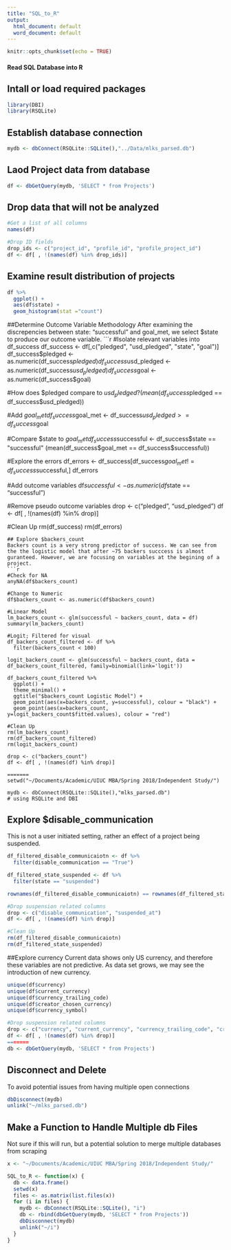 ```yaml
---
title: "SQL_to_R"
output:
  html_document: default
  word_document: default
---
```


```r
knitr::opts_chunk$set(echo = TRUE)
```

#### Read SQL Database into R

## Intall or load required packages
```r
library(DBI)
library(RSQLite)
```

## Establish database connection
```r

mydb <- dbConnect(RSQLite::SQLite(),"../Data/mlks_parsed.db")
```

## Laod Project data from database
```r
df <- dbGetQuery(mydb, 'SELECT * from Projects')
```

## Drop data that will not be analyzed
```r
#Get a list of all columns
names(df)

#Drop ID fields
drop_ids <- c("project_id", "profile_id", "profile_project_id")
df <- df[ , !(names(df) %in% drop_ids)]
```


## Examine result distribution of projects
```r
df %>%
  ggplot() +
  aes(df$state) +
  geom_histogram(stat ="count")
```

##Determine Outcome Variable Methodology
After examining the discrepencies between state: "successful" and goal_met, we select $state to produce our outcome variable.
```r
#Isolate relevant variables into df_success
df_success <- df[,c("pledged", "usd_pledged", "state", "goal")]
df_success$pledged <- as.numeric(df_success$pledged)
df_success$usd_pledged <- as.numeric(df_success$usd_pledged)
df_success$goal <- as.numeric(df_success$goal)

#How does $pledged compare to $usd_pledged?
(mean(df_success$pledged == df_success$usd_pledged))

#Add $goal_met
df_success$goal_met <- df_success$usd_pledged >= df_success$goal

#Compare $state to $goal_met
df_success$successful <- df_success$state == "successful"
(mean(df_success$goal_met == df_success$successful))

#Explore the errors
df_errors <- df_success[df_success$goal_met != df_success$successful,]
df_errors

#Add outcome variables
df$successful <- as.numeric(df$state == "successful")

#Remove pseudo outcome variables
drop <- c("pledged", "usd_pledged")
df <- df[ , !(names(df) %in% drop)]

#Clean Up
rm(df_success)
rm(df_errors)

```
## Explore $backers_count
Backers count is a very strong predictor of success. We can see from the the logistic model that after ~75 backers succcess is almost guranteed. However, we are focusing on variables at the begining of a project.
```r
#Check for NA
anyNA(df$backers_count)

#Change to Numeric
df$backers_count <- as.numeric(df$backers_count)

#Linear Model
lm_backers_count <- glm(successful ~ backers_count, data = df)
summary(lm_backers_count)

#Logit; Filtered for visual 
df_backers_count_filtered <- df %>%
  filter(backers_count < 100)

logit_backers_count <- glm(successful ~ backers_count, data = df_backers_count_filtered, family=binomial(link='logit'))

df_backers_count_filtered %>%
  ggplot() +
  theme_minimal() +
  ggtitle("$backers_count Logistic Model") +
  geom_point(aes(x=backers_count, y=successful), colour = "black") +
  geom_point(aes(x=backers_count, y=logit_backers_count$fitted.values), colour = "red")

#Clean Up
rm(lm_backers_count)
rm(df_backers_count_filtered)
rm(logit_backers_count)

drop <- c("backers_count")
df <- df[ , !(names(df) %in% drop)]

=======
setwd("~/Documents/Academic/UIUC MBA/Spring 2018/Independent Study/")

mydb <- dbConnect(RSQLite::SQLite(),"mlks_parsed.db")
# using RSQLite and DBI
```

## Explore $disable_communication
This is not a user initiated setting, rather an effect of a project being suspended.
```r

df_filtered_disable_communicaiotn <- df %>%
  filter(disable_communication == "True")

df_filtered_state_suspended <- df %>%
  filter(state == "suspended")

rownames(df_filtered_disable_communicaiotn) == rownames(df_filtered_state_suspended)

#Drop suspension related columns
drop <- c("disable_communication", "suspended_at")
df <- df[ , !(names(df) %in% drop)]

#Clean Up
rm(df_filtered_disable_communicaiotn)
rm(df_filtered_state_suspended)
```

##Explore currency
Current data shows only US currency, and therefore these variables are not predictive. As data set grows, we may see the introduction of new currency.
```r
unique(df$currency)
unique(df$current_currency)
unique(df$currency_trailing_code)
unique(df$creator_chosen_currency)
unique(df$currency_symbol)

#Drop suspension related columns
drop <- c("currency", "current_currency", "currency_trailing_code", "creator_chosen_currency", "currency_symbol")
df <- df[ , !(names(df) %in% drop)]
=======
db <- dbGetQuery(mydb, 'SELECT * from Projects')
```




## Disconnect and Delete
To avoid potential issues from having multiple open connections
```r
dbDisconnect(mydb)
unlink("~/mlks_parsed.db")
```

## Make a Function to Handle Multiple db Files
Not sure if this will run, but a potential solution to merge multiple databases from scraping
```r
x <- "~/Documents/Academic/UIUC MBA/Spring 2018/Independent Study/"

SQL_to_R <- function(x) {
  db <- data.frame()
  setwd(x)
  files <- as.matrix(list.files(x))
  for (i in files) {
    mydb <- dbConnect(RSQLite::SQLite(), "i")
    db <- rbind(dbGetQuery(mydb, 'SELECT * from Projects'))
    dbDisconnect(mydb)
    unlink("~/i")
  }
}
```
